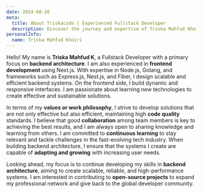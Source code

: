 ```yaml
---
date: 2024-08-20
meta:
  title: About Triskacode | Experienced Fullstack Developer
  description: Discover the journey and expertise of Triska Mahfud Khoiri, a seasoned Fullstack Developer with a portfolio of innovative case studies and real-world project experiences.
personalInfo:
  name: Triska Mahfud Khoiri
---
```


Hello! My name is **Triska Mahfud K**, a Fullstack Developer with a primary focus on **backend architecture**. I am also experienced in **frontend development** using Next.js. With expertise in Node.js, Golang, and frameworks such as Express.js, Nest.js, and Fiber, I design scalable and efficient backend systems. On the frontend side, I build dynamic and responsive interfaces. I am passionate about learning new technologies to create effective and sustainable solutions.

In terms of my **values or work philosophy**, I strive to develop solutions that are not only effective but also efficient, maintaining high **code quality** standards. I believe that good **collaboration** among team members is key to achieving the best results, and I am always open to sharing knowledge and learning from others. I am committed to **continuous learning** to stay relevant and tackle challenges in the fast-evolving tech industry. When building backend architecture, I ensure that the systems I create are capable of **adapting and growing** with increasing user needs.

Looking ahead, my focus is to continue developing my skills in **backend architecture**, aiming to create scalable, reliable, and high-performance systems. I am interested in contributing to **open-source projects** to expand my professional network and give back to the global developer community.
